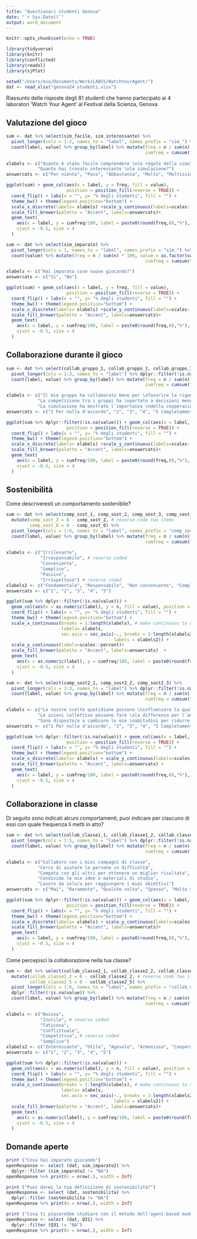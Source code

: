 ```yaml
---
title: "Questionari studenti Genova"
date: "`r Sys.Date()`"
output: word_document
---
```


```r
knitr::opts_chunk$set(echo = TRUE)
```

```r
library(tidyverse)
library(knitr)
library(conflicted)
library(readxl)
library(sjPlot)
```
```r
setwd("/Users/eva/Documents/Work/LABSS/WatchYourAgent/")
dat <- read_xlsx("genova24_studenti.xlsx")
```

Riassunto delle risposte degli 81 studenti che hanno partecipato ai 4 laboratori 'Watch Your Agent' al Festival della Scienza, Genova

## Valutazione del gioco

```r
sum <- dat %>% select(sim_facile, sim_interessante) %>% 
  pivot_longer(cols = 1:2, names_to = "label", names_prefix = "sim_") %>% dplyr::filter(!is.na(value)) %>%
  count(label, value) %>% group_by(label) %>% mutate(freq = n / sum(n) * 100, value = as.factor(value),
                                                     cumfreq = cumsum(freq))
                                                     
xlabels <- c("Quanto è stato facile comprendere \nle regole della simulazione?",
            "Quanto hai trovato interessante \nla simulazione?")
answercats <- c("Per niente", "Poco", "Abbastanza", "Molto", "Moltissimo")

ggplot(sum) + geom_col(aes(x = label, y = freq, fill = value), 
                       position = position_fill(reverse = TRUE)) + 
  coord_flip() + labs(x = "", y= "% degli studenti", fill = "") +
  theme_bw() + theme(legend.position="bottom") + 
  scale_x_discrete(labels= xlabels) +scale_y_continuous(labels=scales::percent)+
  scale_fill_brewer(palette = "Accent", labels=answercats)+
  geom_text(
    aes(x = label, y = cumfreq/100, label = paste0(round(freq,0),"%"), group = value),
    vjust = -0.5, size = 4
  )
```
```r
sum <- dat %>% select(sim_imparato) %>% 
  pivot_longer(cols = 1, names_to = "label", names_prefix = "sim_") %>% dplyr::filter(!is.na(value)) %>%
  count(value) %>% mutate(freq = n / sum(n) * 100, value = as.factor(value), label = "label",
                                                     cumfreq = cumsum(freq))

xlabels <- c("Hai imparato cose nuove giocando?")
answercats <- c("Sì", "No")

ggplot(sum) + geom_col(aes(x = label, y = freq, fill = value), 
                       position = position_fill(reverse = TRUE)) + 
  coord_flip() + labs(x = "", y= "% degli studenti", fill = "") +
  theme_bw() + theme(legend.position="bottom") + 
  scale_x_discrete(labels= xlabels) +scale_y_continuous(labels=scales::percent)+
  scale_fill_brewer(palette = "Accent", labels=answercats)+
  geom_text(
    aes(x = label, y = cumfreq/100, label = paste0(round(freq,0),"%"), group = value),
    vjust = -0.5, size = 4
  )

```

## Collaborazione durante il gioco

```r
sum <- dat %>% select(collab_gruppo_1, collab_gruppo_2, collab_gruppo_3) %>% 
  pivot_longer(cols = 1:3, names_to = "label") %>% dplyr::filter(!is.na(value)) %>%
  count(label, value) %>% group_by(label) %>% mutate(freq = n / sum(n) * 100, value = as.factor(value),
                                                     cumfreq = cumsum(freq))

xlabels <- c("Il mio gruppo ha collaborato bene per \nfavorire la rigenerazione del pascolo",
            "La competizione tra i gruppi ha \nportato a decisioni meno sostenibili",
            "La simulazione ha mostrato l'importanza \ndella cooperazione tra i vari gruppi")
answercats <- c("1 Per nulla d'accordo", "2", "3", "4", "5 Completamente d'accordo")

ggplot(sum %>% dplyr::filter(!is.na(value))) + geom_col(aes(x = label, y = freq, fill = value), 
                       position = position_fill(reverse = TRUE)) + 
  coord_flip() + labs(x = "", y= "% degli studenti", fill = "") +
  theme_bw() + theme(legend.position="bottom") + 
  scale_x_discrete(labels= xlabels) +scale_y_continuous(labels=scales::percent)+
  scale_fill_brewer(palette = "Accent", labels=answercats)+
  geom_text(
    aes(x = label, y = cumfreq/100, label = paste0(round(freq,0),"%"), group = value),
    vjust = -0.5, size = 4
  )
```

## Sostenibilità

Come descriveresti un comportamento sostenibile? 
```r
sum <- dat %>% select(comp_sost_1, comp_sost_2, comp_sost_3, comp_sost_4, comp_sost_5, comp_sost_6) %>% 
  mutate(comp_sost_2 = 6 - comp_sost_2, # reverse code two items
         comp_sost_6 = 6 - comp_sost_6) %>%
  pivot_longer(cols = 1:6, names_to = "label", names_prefix = "comp_sost_") %>% dplyr::filter(!is.na(value)) %>%
  count(label, value) %>% group_by(label) %>% mutate(freq = n / sum(n) * 100, value = as.factor(value),
                                                     cumfreq = cumsum(freq))
  
xlabels <- c("Irrilevante", 
             "Irresponsabile", # reverse coded
             "Conveniente", 
             "Semplice", 
             "Passivo",
             "Irrispettoso") # reverse coded
xlabels2 <- c("Fondamentale", "Responsabile", "Non conveniente", "Complicato", "Proattivo", "Rispettoso")
answercats <- c("1", "2", "3", "4", "5")

ggplot(sum %>% dplyr::filter(!is.na(value))) + 
  geom_col(aes(x = as.numeric(label), y = n, fill = value), position = position_fill(reverse = TRUE)) + 
  coord_flip() + labs(x = "", y= "% degli studenti", fill = "") +
  theme_bw() + theme(legend.position="bottom") + 
  scale_x_continuous(breaks = 1:length(xlabels), # make continuous to duplicate axis
                     labels= xlabels, 
                     sec.axis = sec_axis(~., breaks = 1:length(xlabels2),
                                         labels = xlabels2)) +
  scale_y_continuous(labels=scales::percent)+
  scale_fill_brewer(palette = "Accent", labels=answercats)  +
  geom_text(
    aes(x = as.numeric(label), y = cumfreq/100, label = paste0(round(freq,0),"%"), group = value),
    vjust = -0.5, size = 4
  )
```
```r
sum <- dat %>% select(comp_sost2_1, comp_sost2_2, comp_sost2_3) %>% 
  pivot_longer(cols = 1:3, names_to = "label") %>% dplyr::filter(!is.na(value)) %>%
  count(label, value) %>% group_by(label) %>% mutate(freq = n / sum(n) * 100, value = as.factor(value),
                                                     cumfreq = cumsum(freq))

xlabels <- c("Le nostre scelte quotidiane possono \ninfluenzare la qualità dell’ambiente ",
            "Le azioni collettive possono fare \nla differenza per l’ambiente",
            "Sono disposto/a a cambiare le mie \nabitudini per ridurre l'impatto ambientale")
answercats <- c("1 Per nulla d'accordo", "2", "3", "4", "5 Completamente d'accordo")

ggplot(sum %>% dplyr::filter(!is.na(value))) + geom_col(aes(x = label, y = freq, fill = value), 
                       position = position_fill(reverse = TRUE)) + 
  coord_flip() + labs(x = "", y= "% degli studenti", fill = "") +
  theme_bw() + theme(legend.position="bottom") + 
  scale_x_discrete(labels= xlabels) + scale_y_continuous(labels=scales::percent)+
  scale_fill_brewer(palette = "Accent", labels=answercats) +
  geom_text(
    aes(x = label, y = cumfreq/100, label = paste0(round(freq,0),"%"), group = value),
    vjust = -0.5, size = 4
  )
```

## Collaborazione in classe

Di seguito sono indicati alcuni comportamenti, puoi indicare per ciascuno di essi con quale frequenza li metti in atto?
```r
sum <- dat %>% select(collab_classe1_1, collab_classe1_2, collab_classe1_3, collab_classe1_4, collab_classe1_5) %>% 
  pivot_longer(cols = 1:5, names_to = "label") %>% dplyr::filter(!is.na(value)) %>%
  count(label, value) %>% group_by(label) %>% mutate(freq = n / sum(n) * 100, value = as.factor(value),
                                                     cumfreq = cumsum(freq))

xlabels <- c("Collaboro con i miei compagni di classe",
            "Cerco di aiutare le persone in difficoltà",
            "Competo con gli altri per ottenere un miglior risultato",
            "Condivido le mie idee o materiali di studio",
            "Lavoro da solo/a per raggiungere i miei obiettivi")
answercats <- c("Mai", "Raramente", "Qualche volta", "Spesso", "Molto spesso")

ggplot(sum %>% dplyr::filter(!is.na(value))) + geom_col(aes(x = label, y = freq, fill = value), 
                       position = position_fill(reverse = TRUE)) + 
  coord_flip() + labs(x = "", y= "% degli studenti", fill = "") +
  theme_bw() + theme(legend.position="bottom") + 
  scale_x_discrete(labels= xlabels) + scale_y_continuous(labels=scales::percent)+
  scale_fill_brewer(palette = "Accent", labels=answercats)+
  geom_text(
    aes(x = label, y = cumfreq/100, label = paste0(round(freq,0),"%"), group = value),
    vjust = -0.5, size = 4
  )
```
Come percepisci la collaborazione nella tua classe?
```r
sum <- dat %>% select(collab_classe2_1, collab_classe2_2, collab_classe2_3, collab_classe2_4, collab_classe2_5, collab_classe2_6) %>% 
  mutate(collab_classe2_2 = 6 - collab_classe2_2, # reverse code two items
         collab_classe2_5 = 6 - collab_classe2_5) %>%
  pivot_longer(cols = 1:6, names_to = "label", names_prefix = "collab_classe2_") %>% 
  dplyr::filter(!is.na(value)) %>%
  count(label, value) %>% group_by(label) %>% mutate(freq = n / sum(n) * 100, value = as.factor(value),
                                                     cumfreq = cumsum(freq))

xlabels <- c("Noiosa", 
             "Inutile", # reverse coded
             "Faticosa", 
             "Conflittuale", 
             "Competitiva", # reverse coded
             "Semplice") 
xlabels2 <- c("Interessante", "Utile", "Agevole", "Armoniosa", "Cooperativa", "Complessa")
answercats <- c("1", "2", "3", "4", "5")

ggplot(sum %>% dplyr::filter(!is.na(value))) + 
  geom_col(aes(x = as.numeric(label), y = n, fill = value), position = position_fill(reverse = TRUE)) + 
  coord_flip() + labs(x = "", y= "% degli studenti", fill = "") +
  theme_bw() + theme(legend.position="bottom") + 
  scale_x_continuous(breaks = 1:length(xlabels), # make continuous to duplicate axis
                     labels= xlabels, 
                     sec.axis = sec_axis(~., breaks = 1:length(xlabels2),
                                         labels = xlabels2)) +
  scale_fill_brewer(palette = "Accent", labels=answercats)+
  geom_text(
    aes(x = as.numeric(label), y = cumfreq/100, label = paste0(round(freq,0),"%"), group = value),
    vjust = -0.5, size = 4
  )
```

## Domande aperte 

```r
print ("Cosa hai imparato giocando")
openResponse <- select (dat, sim_imparato2) %>%
  dplyr::filter (sim_imparato2 != "NA")
openResponse %>% print(n = nrow(.), width = Inf)

print ("Puoi darmi la tua definizione di sostenibilità?")
openResponse <- select (dat, sostenibilita) %>%
  dplyr::filter (sostenibilita != "NA")
openResponse %>% print(n = nrow(.), width = Inf)

print ("Cosa ti piacerebbe studiare con il metodo dell’agent-based modelling (simulazione ad agenti)?")
openResponse <- select (dat, Q31) %>%
  dplyr::filter (Q31 != "NA")
openResponse %>% print(n = nrow(.), width = Inf)



```

